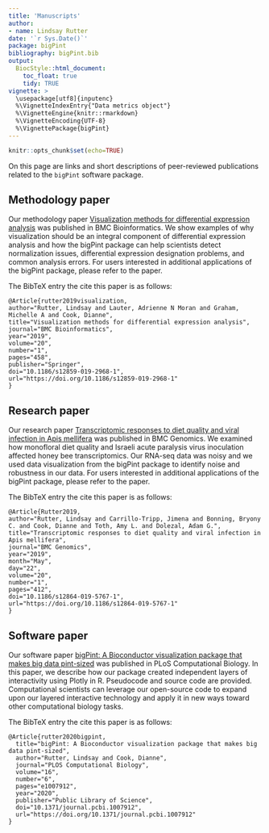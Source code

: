 ```yaml
---
title: 'Manuscripts'
author:
- name: Lindsay Rutter
date: '`r Sys.Date()`'
package: bigPint
bibliography: bigPint.bib
output:
  BiocStyle::html_document:
    toc_float: true
    tidy: TRUE
vignette: >
  \usepackage[utf8]{inputenc}
  %\VignetteIndexEntry{"Data metrics object"}
  %\VignetteEngine{knitr::rmarkdown}
  %\VignetteEncoding{UTF-8}
  %\VignettePackage{bigPint}
---
```


```r
knitr::opts_chunk$set(echo=TRUE)
```

On this page are links and short descriptions of peer-reviewed publications related to the `bigPint` software package.

## Methodology paper

Our methodology paper [Visualization methods for differential expression analysis](https://doi.org/10.1186/s12859-019-2968-1) was published in BMC Bioinformatics. We show examples of why visualization should be an integral component of differential expression analysis and how the bigPint package can help scientists detect normalization issues, differential expression designation problems, and common analysis errors. For users interested in additional applications of the bigPint package, please refer to the paper.

The BibTeX entry the cite this paper is as follows:

```
@Article{rutter2019visualization,
author="Rutter, Lindsay and Lauter, Adrienne N Moran and Graham, Michelle A and Cook, Dianne",
title="Visualization methods for differential expression analysis",
journal="BMC Bioinformatics",
year="2019",
volume="20",
number="1",
pages="458",
publisher="Springer",
doi="10.1186/s12859-019-2968-1",
url="https://doi.org/10.1186/s12859-019-2968-1"
}
```

## Research paper

Our research paper [Transcriptomic responses to diet quality and viral infection in Apis mellifera](https://doi.org/10.1186/s12864-019-5767-1) was published in BMC Genomics. We examined how monofloral diet quality and Israeli acute paralysis virus inoculation affected honey bee transcriptomics. Our RNA-seq data was noisy and we used data visualization from the bigPint package to identify noise and robustness in our data. For users interested in additional applications of the bigPint package, please refer to the paper.

The BibTeX entry the cite this paper is as follows:

```
@Article{Rutter2019,
author="Rutter, Lindsay and Carrillo-Tripp, Jimena and Bonning, Bryony C. and Cook, Dianne and Toth, Amy L. and Dolezal, Adam G.",
title="Transcriptomic responses to diet quality and viral infection in Apis mellifera",
journal="BMC Genomics",
year="2019",
month="May",
day="22",
volume="20",
number="1",
pages="412",
doi="10.1186/s12864-019-5767-1",
url="https://doi.org/10.1186/s12864-019-5767-1"
}
```

## Software paper

Our software paper [bigPint: A Bioconductor visualization package that makes big data pint-sized](https://doi.org/10.1371/journal.pcbi.1007912) was published in PLoS Computational Biology. In this paper, we describe how our package created independent layers of interactivity using Plotly in R. Pseudocode and source code are provided. Computational scientists can leverage our open-source code to expand upon our layered interactive technology and apply it in new ways toward other computational biology tasks.

The BibTeX entry the cite this paper is as follows:

```
@Article{rutter2020bigpint,
  title="bigPint: A Bioconductor visualization package that makes big data pint-sized",
  author="Rutter, Lindsay and Cook, Dianne",
  journal="PLOS Computational Biology",
  volume="16",
  number="6",
  pages="e1007912",
  year="2020",
  publisher="Public Library of Science",
  doi="10.1371/journal.pcbi.1007912",
  url="https://doi.org/10.1371/journal.pcbi.1007912"
}
```
